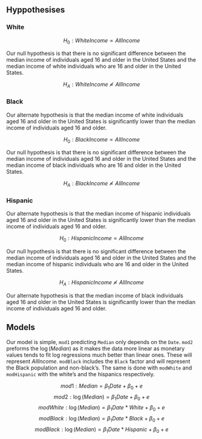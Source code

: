 ## Hyppothesises
### White

$$H_0 : White Income \propto AllIncome$$

Our null hypothesis is that there is no significant difference between the median income of individuals aged 16 and older in the United States and the median income of white individuals who are 16 and older in the United States.  


$$H_A : White Income \not\propto AllIncome$$

### Black

Our alternate hypothesis is that the median income of white individuals aged 16 and older in the United States is significantly lower than the median income of individuals aged 16 and older. 


$$H_0 : Black Income \propto AllIncome$$

Our null hypothesis is that there is no significant difference between the median income of individuals aged 16 and older in the United States and the median income of black individuals who are 16 and older in the United States.  

$$H_A : Black Income \not\propto AllIncome$$

### Hispanic

Our alternate hypothesis is that the median income of hispanic individuals aged 16 and older in the United States is significantly lower than the median income of individuals aged 16 and older. 


$$H_0 : Hispanic Income \propto AllIncome$$

Our null hypothesis is that there is no significant difference between the median income of individuals aged 16 and older in the United States and the median income of hispanic individuals who are 16 and older in the United States.  


$$H_A : Hispanic Income \not\propto AllIncome$$

Our alternate hypothesis is that the median income of black individuals aged 16 and older in the United States is significantly lower than the median income of individuals aged 16 and older. 

## Models
Our model is simple, `mod1` predicting `Median` only depends on the `Date`.  `mod2` preforms the $\log(Median)$ as it makes the data more linear as monetary values tends to fit log regressions much better than linear ones.  These will represent $AllIncome$.  `modBlack` includes the `Black` factor and will represent the Black population and non-black's.  The same is done with `modWhite` and `modHispanic` with the white's and the hispanics respectively.

$$mod1 : Median=\beta_1Date+\beta_0+e$$
$$mod2 : \log(Median)=\beta_1Date+\beta_0+e$$
$$modWhite : \log(Median)=\beta_1Date*White+\beta_0+e$$
$$modBlack : \log(Median)=\beta_1Date*Black+\beta_0+e$$
$$modBlack : \log(Median)=\beta_1Date*Hispanic+\beta_0+e$$

